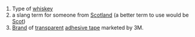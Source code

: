 #Type of [[whiskey]]
#a slang term for someone from [[Scotland]] (a better term to use would be [[Scot]])
#[[Brand]] of [[transparent]] [[adhesive tape]] marketed by 3M.